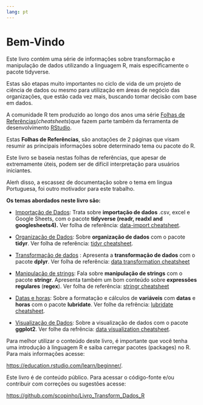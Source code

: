 ```yaml
---
lang: pt
---
```


# Bem-Vindo {.unnumbered}

Este livro contém uma série de informações sobre transformação e manipulação de dados utilizando a linguagem R, mais especificamente o pacote tidyverse.

Estas são etapas muito importantes no ciclo de vida de um projeto de ciência de dados ou mesmo para utilização em áreas de negócio das organizações, que estão cada vez mais, buscando tomar decisão com base em dados.

A comunidade R tem produzido ao longo dos anos uma série [Folhas de Referências](https://www.rstudio.com/resources/cheatsheets/)(*cheatsheets*)que fazem parte também da ferramenta de desenvolvimento [RStudio](http://localhost:7802/rstudio.com).

Estas **Folhas de Referências**, são anotações de 2 páginas que visam resumir as principais informações sobre determinado tema ou pacote do R.

Este livro se baseia nestas folhas de referências, que apesar de extremamente úteis, podem ser de difícil interpretação para usuários iniciantes.

Aleḿ disso, a escassez de documentação sobre o tema em lingua Portuguesa, foi outro motivador para este trabalho.

**Os temas abordados neste livro são:**

-   [Importação de Dados](./Importacao/Importacao_de_dados_com_tidyverse.html): Trata sobre **importação de dados** .csv, excel e Google Sheets, com o pacote **tidyverse (readr, readxl and googlesheets4).** Ver folha de referência: [data-import cheatsheet](https://github.com/scopinho/R-cheatsheets/blob/main/translations/portuguese/data-import_pt_br.pdf).

-   [Organização de Dados](./Organizacao/Organizacao_de_dados_com_tidyr.html): Sobre **organização de dados** com o pacote **tidyr**. Ver folha de referência: [tidyr cheatsheet](https://github.com/scopinho/R-cheatsheets/blob/main/translations/portuguese/tidyr_pt_br.pdf).

-   [Transformação de dados](./Transformacao/Transformacao_de_dados_com_dplyr.html) : Apresenta a **transformação de dados** com o pacote **dplyr**. Ver folha de referência: [data transformation cheatsheet](https://github.com/scopinho/R-cheatsheets/blob/main/translations/portuguese/data-transformation_pt_br.pdf)

-   [Manipulação de strings](./Manipulacao/Manipulacao%20de%20strings%20com%20stringr.html): Fala sobre **manipulação de strings** com o pacote **stringr**. Apresenta também um bom conteúdo sobre **expressões** **regulares** (**regex**). Ver folha de referência: [stringr cheatsheet](https://github.com/scopinho/R-cheatsheets/blob/main/translations/portuguese/strings_pt_br.pdf)

-   [Datas e horas](./DataHora/Datas_e_horas_com_lubridate.html): Sobre a formatação e cálculos de **variáveis** com **datas** e **horas** com o pacote **lubridate**. Ver folhe da refrência: [lubridate cheatsheet](https://github.com/scopinho/R-cheatsheets/blob/main/translations/portuguese/lubridate_pt_br.pdf).

-   [Visualização de Dados](./Visualizacao/Visualizacao_de_dados_com_ggplot2.html): Sobre a visualização de dados com o pacote **ggplot2**. Ver folhe da refrência: [data visualization cheatsheet](https://github.com/scopinho/R-cheatsheets/blob/main/translations/portuguese/data-visualization_pt_br.pdf).

::: callout-warning
Para melhor utilizar o conteúdo deste livro, é importante que você tenha uma introdução à linguagem R e saiba carregar pacotes (packages) no R. Para mais informações acesse:

<https://education.rstudio.com/learn/beginner/>.
:::

::: callout-note
Este livro é de conteúdo público. Para acessar o código-fonte e/ou contribuir com correções ou sugestões acesse:

<https://github.com/scopinho/Livro_Transform_Dados_R>
:::
